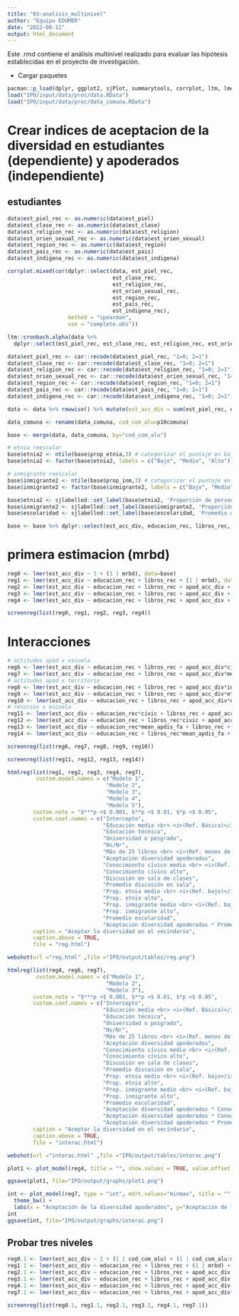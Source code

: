 ```yaml
---
title: "03-analisis_multinivel"
author: "Equipo EDUMER"
date: "2022-08-11"
output: html_document
---
```


Este .rmd contiene el análisis multinivel realizado para evaluar las hipótesis establecidas en el proyecto de investigación.

* Cargar paquetes

```r
pacman::p_load(dplyr, ggplot2, sjPlot, summarytools, corrplot, ltm, lme4, stargazer, texreg, scales)
load("IPO/input/data/proc/data.RData")
load("IPO/input/data/proc/data_comuna.RData")
```

# Crear indices de aceptacion de la diversidad en estudiantes (dependiente) y apoderados (independiente)

## estudiantes
```r
data$est_piel_rec <- as.numeric(data$est_piel)
data$est_clase_rec <- as.numeric(data$est_clase)
data$est_religion_rec <- as.numeric(data$est_religion)
data$est_orien_sexual_rec <- as.numeric(data$est_orien_sexual)
data$est_region_rec <- as.numeric(data$est_region)
data$est_pais_rec <- as.numeric(data$est_pais)
data$est_indigena_rec <- as.numeric(data$est_indigena)

corrplot.mixed(cor(dplyr::select(data, est_piel_rec,
                                 est_clase_rec,
                                 est_religion_rec,
                                 est_orien_sexual_rec,
                                 est_region_rec,
                                 est_pais_rec,
                                 est_indigena_rec),
                   method = "spearman",
                   use = "complete.obs"))
```

```r
ltm::cronbach.alpha(data %>%
  dplyr::select(est_piel_rec, est_clase_rec, est_religion_rec, est_orien_sexual_rec, est_region_rec, est_pais_rec, est_indigena_rec), na.rm=TRUE)
```

```r
data$est_piel_rec <- car::recode(data$est_piel_rec, "1=0; 2=1")
data$est_clase_rec <- car::recode(data$est_clase_rec, "1=0; 2=1")
data$est_religion_rec <- car::recode(data$est_religion_rec, "1=0; 2=1")
data$est_orien_sexual_rec <- car::recode(data$est_orien_sexual_rec, "1=0; 2=1")
data$est_region_rec <- car::recode(data$est_region_rec, "1=0; 2=1")
data$est_pais_rec <- car::recode(data$est_pais_rec, "1=0; 2=1")
data$est_indigena_rec <- car::recode(data$est_indigena_rec, "1=0; 2=1")

data <- data %>% rowwise() %>% mutate(est_acc_div = sum(est_piel_rec, est_clase_rec, est_religion_rec, est_orien_sexual_rec, est_region_rec, est_pais_rec, est_indigena_rec))

data_comuna <- rename(data_comuna, cod_com_alu=p10comuna)

base <- merge(data, data_comuna, by="cod_com_alu")

# etnia reescalar
base$etnia2 <- ntile(base$prop_etnia,3) # categorizar el puntaje en bajo, medio y alto
base$etnia2 <- factor(base$etnia2, labels = c("Bajo", "Medio", "Alto"))

# inmigrante reescalar
base$inmigrante2 <- ntile(base$prop_inm,3) # categorizar el puntaje en bajo, medio y alto
base$inmigrante2 <- factor(base$inmigrante2, labels = c("Bajo", "Medio", "Alto"))

base$etnia2 <- sjlabelled::set_label(base$etnia2, 'Proporción de personas que se identifica con alguna etnia')
base$inmigrante2 <- sjlabelled::set_label(base$inmigrante2, 'Proporción de inmigrantes')
base$escolaridad <- sjlabelled::set_label(base$escolaridad, 'Promedio de escolaridad')

base <- base %>% dplyr::select(est_acc_div, educacion_rec, libros_rec, apod_acc_div, civic, apdis_fa, mean_apdis_fa, mrbd, escolaridad, etnia2, inmigrante2, cod_com_alu) %>% na.omit()
```

# primera estimacion (mrbd)

```r
reg0 <- lmer(est_acc_div ~ 1 + (1 | mrbd), data=base)
reg1 <- lmer(est_acc_div ~ educacion_rec + libros_rec + (1 | mrbd), data=base)
reg2 <- lmer(est_acc_div ~ educacion_rec + libros_rec + apod_acc_div + (1 | mrbd), data=base)
reg3 <- lmer(est_acc_div ~ educacion_rec + libros_rec + apod_acc_div + civic + apdis_fa + mean_apdis_fa + (1 | mrbd), data=base)
reg4 <- lmer(est_acc_div ~ educacion_rec + libros_rec + apod_acc_div + civic + apdis_fa + mean_apdis_fa + etnia2 + inmigrante2 + escolaridad + (1 | mrbd), data=base)
```

```r
screenreg(list(reg0, reg1, reg2, reg3, reg4))
```

# Interacciones

```r
# actitudes apod x escuela
reg6 <- lmer(est_acc_div ~ educacion_rec + libros_rec + apod_acc_div*civic + civic + apdis_fa + mean_apdis_fa + etnia2 + inmigrante2 + escolaridad + (1 | mrbd), data=base)
reg7 <- lmer(est_acc_div ~ educacion_rec + libros_rec + apod_acc_div*mean_apdis_fa + civic + apdis_fa + mean_apdis_fa + etnia2 + inmigrante2 + escolaridad + (1 | mrbd), data=base)
# actitudes apod x territorio
reg8 <- lmer(est_acc_div ~ educacion_rec + libros_rec + apod_acc_div*inmigrante2 + civic + apdis_fa + mean_apdis_fa + etnia2 + inmigrante2 + escolaridad + (1 | mrbd), data=base)
reg9 <- lmer(est_acc_div ~ educacion_rec + libros_rec + apod_acc_div*etnia2 + civic + apdis_fa + mean_apdis_fa + etnia2 + inmigrante2 + escolaridad + (1 | mrbd), data=base)
reg10 <- lmer(est_acc_div ~ educacion_rec + libros_rec + apod_acc_div*escolaridad + civic + apdis_fa + mean_apdis_fa + etnia2 + inmigrante2 + escolaridad + (1 | mrbd), data=base)
# recursos x escuela
reg11 <- lmer(est_acc_div ~ educacion_rec*civic + libros_rec + apod_acc_div + civic + apdis_fa + mean_apdis_fa + etnia2 + inmigrante2 + escolaridad + (1 | mrbd), data=base)
reg12 <- lmer(est_acc_div ~ educacion_rec + libros_rec*civic + apod_acc_div + civic + apdis_fa + mean_apdis_fa + etnia2 + inmigrante2 + escolaridad + (1 | mrbd), data=base)
reg13 <- lmer(est_acc_div ~ educacion_rec*mean_apdis_fa + libros_rec + apod_acc_div + civic + apdis_fa + mean_apdis_fa + etnia2 + inmigrante2 + escolaridad + (1 | mrbd), data=base)
reg14 <- lmer(est_acc_div ~ educacion_rec + libros_rec*mean_apdis_fa + apod_acc_div + civic + apdis_fa + mean_apdis_fa + etnia2 + inmigrante2 + escolaridad + (1 | mrbd), data=base)
```

```r
screenreg(list(reg6, reg7, reg8, reg9, reg10))
```

```r
screenreg(list(reg11, reg12, reg13, reg14))
```

```r
htmlreg(list(reg1, reg2, reg3, reg4, reg7), 
         custom.model.names = c("Modelo 1",
                               "Modelo 2",
                               "Modelo 3",
                               "Modelo 4",
                               "Modelo 5"), 
        custom.note = "$***p <$ 0.001, $**p <$ 0.01, $*p <$ 0.05",
        custom.coef.names = c("Intercepto", 
                              "Educación media <br> <i>(Ref. Básica)</i>",
                              "Educación técnica", 
                              "Universidad o posgrado",
                              "Ns/Nr",
                              "Más de 25 libros <br> <i>(Ref. menos de 25)</i>", 
                              "Aceptación diversidad apoderados", 
                              "Conocimiento cívico medio <br> <i>(Ref. bajo)</i>", 
                              "Conocimiento cívico alto", 
                              "Discusión en sala de clases", 
                              "Promedio discusión en sala", 
                              "Prop. etnia medio <br> <i>(Ref. bajo)</i>", 
                              "Prop. etnia alto",
                              "Prop. inmigrante medio <br> <i>(Ref. bajo)</i>", 
                              "Prop. inmigrante alto",
                              "Promedio escolaridad",
                              "Aceptación diversidad apoderados * Promedio discusión en sala"),
        caption = "Aceptar la diversidad en el vecindario",
        caption.above = TRUE,
        file = "reg.html")

webshot(url ="reg.html" ,file ="IPO/output/tables/reg.png")
```  


```r
htmlreg(list(reg4, reg6, reg7), 
         custom.model.names = c("Modelo 1",
                               "Modelo 2",
                               "Modelo 3"), 
        custom.note = "$***p <$ 0.001, $**p <$ 0.01, $*p <$ 0.05",
        custom.coef.names = c("Intercepto", 
                              "Educación media <br> <i>(Ref. Básica)</i>",
                              "Educación técnica", 
                              "Universidad o posgrado",
                              "Ns/Nr",
                              "Más de 25 libros <br> <i>(Ref. menos de 25)</i>", 
                              "Aceptación diversidad apoderados", 
                              "Conocimiento cívico medio <br> <i>(Ref. bajo</i>)", 
                              "Conocimiento cívico alto", 
                              "Discusión en sala de clases", 
                              "Promedio discusión en sala", 
                              "Prop. etnia medio <br> <i>(Ref. bajo</i>)", 
                              "Prop. etnia alto",
                              "Prop. inmigrante medio <br> <i>(Ref. bajo</i>)", 
                              "Prop. inmigrante alto",
                              "Promedio escolaridad",
                              "Aceptación diversidad apoderados * Conocimiento cívico medio", 
                              "Aceptación diversidad apoderados * Conocimiento cívico alto",
                              "Aceptación diversidad apoderados * Promedio discusión en sala"),
        caption = "Aceptar la diversidad en el vecindario",
        caption.above = TRUE,
        file = "interac.html")

webshot(url ="interac.html" ,file ="IPO/output/tables/interac.png")
```  




```r
plot1 <- plot_model(reg4, title = "", show.values = TRUE, value.offset = .35, axis.labels = c("Promedio escolaridad", "Prop. inmigrante alto", "Prop. inmigrante medio", "Prop. etnia alto", "Prop. etnia medio", "Promedio discusión en sala", "Discusión en sala de clases", "Conocimiento cívico (alto)", "Conocimiento cívico (medio)", "Aceptación diversidad apoderados", "Más de 25 libros", "Ns/Nr", "Universidad o postgrado", "Educación Técnica", "Educación media"))

ggsave(plot1, file="IPO/output/graphs/plot1.png")
```


```r
int <- plot_model(reg7, type = "int", mdrt.values="minmax", title = "", colors = c("red", "blue")) +
  theme_bw() +
  labs(x = "Aceptación de la diversidad apoderados", y="Aceptación de la diversidad estudiantes", colour = "Promedio discusión")
int
ggsave(int, file="IPO/output/graphs/interac.png")
```

## Probar tres niveles

```r
reg0.1 <- lmer(est_acc_div ~ 1 + (1 | cod_com_alu) + (1 | cod_com_alu:mrbd), data=base)
reg1.1 <- lmer(est_acc_div ~ educacion_rec + libros_rec + (1 | mrbd) + (1 | cod_com_alu:mrbd), data=base)
reg2.1 <- lmer(est_acc_div ~ educacion_rec + libros_rec + apod_acc_div + (1 | mrbd) + (1 | cod_com_alu:mrbd), data=base)
reg3.1 <- lmer(est_acc_div ~ educacion_rec + libros_rec + apod_acc_div + civic + apdis_fa + mean_apdis_fa + (1 | mrbd) + (1 | cod_com_alu:mrbd), data=base)
reg4.1 <- lmer(est_acc_div ~ educacion_rec + libros_rec + apod_acc_div + civic + apdis_fa + mean_apdis_fa + etnia2 + inmigrante2 + escolaridad + (1 | mrbd) + (1 | cod_com_alu:mrbd), data=base)
reg7.1 <- lmer(est_acc_div ~ educacion_rec + libros_rec + apod_acc_div*mean_apdis_fa + civic + apdis_fa + mean_apdis_fa + etnia2 + inmigrante2 + escolaridad + (1 | mrbd) + (1 | cod_com_alu:mrbd), data=base)
```

```r
screenreg(list(reg0.1, reg1.1, reg2.1, reg3.1, reg4.1, reg7.1))
```